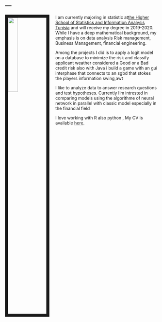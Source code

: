 ---
---

<link rel="stylesheet" href="styles.css" type="text/css">

<img src="*C:/Users/user/Desktop/images/elarebhi.jpg" style="width:25%; border:10px solid; margin-right: 20px" align="left">
I am currently majoring in statistic at[the Higher School of Statistics and Information Analysis Tunisia](http://www.essai.rnu.tn/accueil.htm) and will receive my degree in 2019-2020. While I have a deep mathematical background, my emphasis is on data analysis Risk management, Business Management, financial engineering.

Among the projects I did is to apply a logit model on a database to minimize the risk and classify applicant weather considered a Good or a Bad credit risk also with Java i build a game with an gui interphase that connects to an sgbd that stokes the players information swing,awt

I like to analyze data to answer research questions and test hypotheses. Currently I'm intrested in comparing models using the algorithme of neural network in parallel with classic model especially in the financial field
 
I love working with R also python , 
My CV is available [here](files/elarebhicv.pdf).